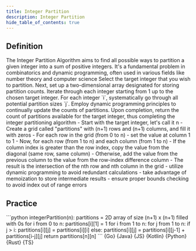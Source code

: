 ```yaml
---
title: Integer Partition
description: Integer Partition
hide_table_of_contents: true
---
```





## Definition

<Tabs queryString="primary">
  <TabItem value="definition" label="Definition">
    The Integer Partition Algorithm aims to find all possible ways to partition a given integer into a sum of positive integers. It's a fundamental problem in combinatorics and dynamic programming, often used in various fields like number theory and computer science
  </TabItem>
  <TabItem value="how" label="Explanation">
    Select the target integer that you wish to partition. Next, set up a two-dimensional array designated for storing partition counts. Iterate through each integer starting from 1 up to the chosen target integer. For each integer `i`, systematically go through all potential partition sizes `j`. Employ dynamic programming principles to continually update the counts of partitions. Upon completion, return the count of partitions available for the target integer, thus completing the integer partitioning algorithm
  </TabItem>
  <TabItem value="guidance" label="Guidance">
    - Start with the target integer, let's call it n
    - Create a grid called "partitions" with (n+1) rows and (n+1) columns, and fill it with zeros
    - For each row in the grid (from 0 to n)
      - set the value at column 1 to 1
    - Now, for each row (from 1 to n) and each column (from 1 to n)
      - If the column index is greater than the row index, copy the value from the diagonal (same row, same column)
      - Otherwise, add the value from the previous column to the value from the row-index difference column
    - The result is the intersection of the nth row and nth column in the grid
  </TabItem>
  <TabItem value="tips" label="Tips">
    - utilize dynamic programming to avoid redundant calculations
    - take advantage of memoization to store intermediate results
    - ensure proper bounds checking to avoid index out of range errors
  </TabItem>
</Tabs>

## Practice

<Tabs queryString="primary">
  <TabItem value="practice" label="Practice">
    ```python
    integerPartition(n):
      partitions = 2D array of size (n+1) x (n+1) filled with 0s
      for i from 0 to n:
        partitions[i][1] = 1
      for i from 1 to n:
        for j from 1 to n:
          if j > i:
            partitions[i][j] = partitions[i][i]
          else:
            partitions[i][j] = partitions[i][j-1] + partitions[i-j][j]
      return partitions[n][n]
    ```
  </TabItem>
  <TabItem value="solution" label="Solution">
    <Tabs queryString="code">
      <TabItem
        value="go"
        label=""
        attributes={{ title: "Go Lang", className: "code_lang go m" }}
      >
        <CodeBlock language="go">{Go}</CodeBlock>
      </TabItem>
      <TabItem
        value="java"
        label=""
        attributes={{ title: "Java", className: "code_lang java m" }}
      >
        <CodeBlock language="java">{Java}</CodeBlock>
      </TabItem>
      <TabItem
        value="js"
        label=""
        attributes={{ title: "JavaScript", className: "code_lang js m" }}
      >
        <CodeBlock language="js">{JS}</CodeBlock>
      </TabItem>
      <TabItem
        value="kotlin"
        label=""
        attributes={{ title: "Kotlin", className: "code_lang kotlin m" }}
      >
        <CodeBlock language="kotlin">{Kotlin}</CodeBlock>
      </TabItem>
      <TabItem
        value="python"
        label=""
        attributes={{ title: "Python", className: "code_lang python m" }}
      >
        <CodeBlock language="python">{Python}</CodeBlock>
      </TabItem>
      <TabItem
        value="rust"
        label=""
        attributes={{ title: "Rust", className: "code_lang rust m" }}
      >
        <CodeBlock language="rust">{Rust}</CodeBlock>
      </TabItem>
      <TabItem
        value="ts"
        label=""
        attributes={{ title: "TypeScript", className: "code_lang ts m" }}
      >
        <CodeBlock language="ts">{TS}</CodeBlock>
      </TabItem>
    </Tabs>
  </TabItem>
</Tabs>
